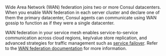 Wide Area Network (WAN) federation joins two or more Consul datacenters. When you enable WAN federation in each server cluster and declare one of them the primary datacenter, Consul agents can communicate using WAN gossip to function as if they were a single datacenter. 

WAN federation in your service mesh enables service-to-service communication across cloud regions, key/value store replication, and advanced strategies for traffic management such as [service failover](/consul/docs/manage-traffic/failover). Refer to the [WAN federation documentation](/consul/docs/east-west/wan-federation#guidance) for more information.